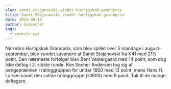 ```yaml
---
slug: sandi-stojanovski-vinder-hurtigskak-grandprix
title: Sandi Stojanovski vinder hurtigskak grandprix
date: 2014-09-15
author: kimsecher
tags:
  - seneste-nyt
---
```

Nørrebro Hurtigskak Grandprix, som blev spillet over 5 mandage i august-september, blev vundet suverænt af Sandi Stojanovski fra K41 med 21½ point.
Den nærmeste forfølger blev Bent Vestergaard med 14 point, som dog ikke deltog i 2. sidste runde.
Kim Secher Andersen tog sig af pengepræmien i ratinggruppen for under 1800 med 13 point, mens Hans H. Larsen vandt den sidste ratinggruppe (&lt;1600) med 8 point.
Tak til de mange deltagere.
